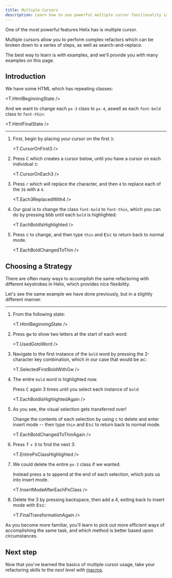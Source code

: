 ```yaml
---
title: Multiple Cursors
description: Learn how to use powerful multiple cursor functionality in Helix
---
```



One of the most powerful features Helix has is multiple cursor.

Multiple cursors allow you to perform complex refactors which can be broken down to a series of steps, as well as search-and-replace.

The best way to learn is with examples, and we'll provide you with many examples on this page.

## Introduction

We have some HTML which has repeating classes:

<T.HtmlBeginningState />

And we want to change each `px-3` class to `px-4`, aswell as each `font-bold` class to `font-thin`:

<T.HtmlFinalState />

---

1. First, begin by placing your cursor on the first `3`:

   <T.CursorOnFirst3 />

1. Press <kbd>C</kbd> which creates a cursor below, until you have a cursor on each individual `3`:

   <T.CursorOnEach3 />

1. Press `r` which will replace the character, and then `4` to replace each of the `3`s with a `4`.

   <T.Each3ReplacedWith4 />

1. Our goal is to change the class `font-bold` to `font-thin`, which you can do by pressing <kbd>bbb</kbd> until each `bold` is highlighted:

   <T.EachBoldIsHighlighted />

1. Press <kbd>c</kbd> to change, and then type `thin` and <kbd>Esc</kbd> to return back to normal mode.

   <T.EachBoldChangedToThin />

## Choosing a Strategy

There are often many ways to accomplish the same refactoring with different keystrokes in Helix, which provides nice flexibility.

Let's see the same example we have done previously, but in a slightly different manner.

---

1. From the following state:

   <T.HtmlBeginningState />

1. Press <kbd>gw</kbd> to show two letters at the start of each word:

   <T.UsedGotoWord />

1. Navigate to the first instance of the `bold` word by pressing the 2-character key combination, which in our case that would be <kbd>ac</kbd>:

   <T.SelectedFirstBoldWithGw />

1. The entire `bold` word is highlighted now.

   Press <kbd>C</kbd> again 3 times until you select each instance of `bold`:

   <T.EachBoldIsHighlightedAgain />

1. As you see, the visual selection gets transferred over!

   Change the contents of each selection by using <kbd>c</kbd> to delete and enter insert mode -- then type `thin` and <kbd>Esc</kbd> to return back to normal mode.

   <T.EachBoldChangedToThinAgain />

1. Press <kbd>f</kbd> + <kbd>3</kbd> to find the next 3:

   <T.EntirePxClassHighlighted />

1. We could delete the entire `px-3` class if we wanted.

   Instead press <kbd>a</kbd> to append at the end of each selection, which puts us into insert mode.

   <T.InsertModeAfterEachPxClass />

1. Delete the 3 by pressing backspace, then add a 4, exiting back to insert mode with <kbd>Esc</kbd>:

   <T.FinalTransformationAgain />

As you become more familiar, you'll learn to pick out more efficient ways of accomplishing the same task, and which method is better based upon circumstances.

## Next step

Now that you've learned the basics of multiple cursor usage, take your refactoring skills to the _next level_ with [macros](/guides/macros).
